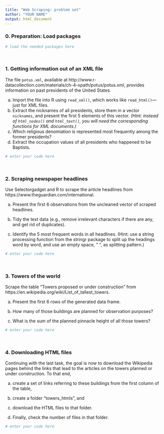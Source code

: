 ```yaml
---
title: "Web Scraping: problem set"
author: "YOUR NAME"
output: html_document
---
```



### 0. Preparation: Load packages

```r
# load the needed packages here
```

<br>

### 1. Getting information out of an XML file

The file `potus.xml`, available at http://www.r-datacollection.com/materials/ch-4-xpath/potus/potus.xml, provides information on past presidents of the United States.

a. Import the file into R using `read_xml()`, which works like `read_html()`---just for XML files.
b. Extract the nicknames of all presidents, store them in a vector `nicknames`, and present the first 5 elements of this vector. <i>(Hint: instead of `html_nodes()` and `html_text()`, you will need the corresponding functions for XML documents.)</i>
c. Which religious denomiation is represented most frequently among the former presidents?
d. Extract the occupation values of all presidents who happened to be Baptists.


```r
# enter your code here
```

<br>

### 2. Scraping newspaper headlines

Use Selectorgadget and R to scrape the article headlines from https://www.theguardian.com/international. 

a. Present the first 6 observations from the uncleaned vector of scraped headlines.

b. Tidy the text data (e.g., remove irrelevant characters if there are any, and get rid of duplicates).

c. Identify the 5 most frequent words in all headlines. (Hint: use a string processing function from the stringr package to split up the headings word by word, and use an empty space, " ", as splitting pattern.)


```r
# enter your code here
```

<br>

### 3. Towers of the world

Scrape the table "Towers proposed or under construction" from https://en.wikipedia.org/wiki/List_of_tallest_towers.

a. Present the first 6 rows of the generated data frame.

b. How many of those buildings are planned for observation purposes?

c. What is the sum of the planned pinnacle height of all those towers? 


```r
# enter your code here
```

<br>

### 4. Downloading HTML files

Continuing with the last task, the goal is now to download the Wikipedia pages behind the links that lead to the articles on the towers planned or under construction. To that end, 

a. create a set of links referring to these buildings from the first column of the table,

b. create a folder "towers_htmls", and

c. download the HTML files to that folder.

d. Finally, check the number of files in that folder.



```r
# enter your code here
```








